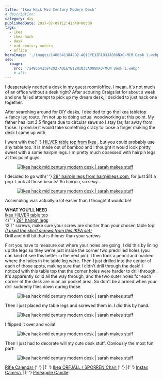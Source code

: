 ```yaml
---
title: 'Ikea Hack Mid Century Modern Desk'
# description:
category: diy
publishedDate: 2017-02-09T12:41:49+00:00
tags:
  - Ikea
  - ikea hack
  - desk
  - mid century modern
  - office
heroImage: './images/1486641384202-AQ1EYE1ZRIO3JA088NXO-MCM Desk 1.webp'
seo:
  image:
    src: '/1486641384202-AQ1EYE1ZRIO3JA088NXO-MCM Desk 1.webp'
    # alt:
---
```



<div class="sqs-html-content">
	<p>
		I desperately needed a desk in my guest room/office. I mean, it's not much
		of an office without a desk right? After scouring Craigslist for about a
		week and one failed attempt to pick up my dream desk, I decided to just hack
		one together. 
	</p>
	<p>
		After searching around for DIY desks, I decided to go the Ikea tabletop
		+ fancy leg route. I'm not up to doing actual woodworking at this point. My
		father has lost 2.5 fingers due to circular saws so I stay far, far away
		from those. I promise it would take something crazy to loose a finger making
		the desk I came up with.
	</p>
	<p>
		I went with the{' '}
		<a
			target="_blank"
			href="http://www.ikea.com/us/en/catalog/products/80278287/"
		>
			HILVER table top from Ikea
		</a>
		, but you could probably use any table top. It is made out of bamboo and I
		thought it would look pretty sweet with a some hairpin legs. I'm pretty much
		obsessed with hairpin legs at this point guys. 
	</p>
</div>
<div
	class="image-block-outer-wrapper layout-caption-below design-layout-inline"
	data-test="image-block-inline-outer-wrapper"
>
	<figure class="sqs-block-image-figure intrinsic">
		<a
			class="sqs-block-image-link"
			href="http://www.ikea.com/us/en/catalog/products/80278287/"
			target="_blank"
		>
			<div
				class="image-block-wrapper"
				data-animation-role="image"
				data-animation-override=""
			>
				<div class="sqs-image-shape-container-element has-aspect-ratio">
					<Image
						src={ContentImage1}
						alt="ikea hack mid century modern desk | sarah makes stuff"
					></Image>
				</div>
			</div>
		</a>
	</figure>
</div>
<div class="sqs-html-content">
	<p>
		I decided to go with{' '}
		<a
			target="_blank"
			href="https://www.hairpinlegs.com/products/hairpin-leg?variant=325861935"
		>
			28" hairpin legs from hairpinlegs.com
		</a>
		 for just $11 a pop. Look at those beauts! So hairpin, so sexy...
	</p>
</div>
<div
	class="image-block-outer-wrapper layout-caption-below design-layout-inline"
	data-test="image-block-inline-outer-wrapper"
>
	<figure class="sqs-block-image-figure intrinsic">
		<a
			class="sqs-block-image-link"
			href="https://www.hairpinlegs.com/products/hairpin-leg?variant=325861935"
			target="_blank"
		>
			<div
				class="image-block-wrapper"
				data-animation-role="image"
				data-animation-override=""
			>
				<div class="sqs-image-shape-container-element has-aspect-ratio">
					<Image
						src={ContentImage2}
						alt="ikea hack mid century modern desk | sarah makes stuff"
					></Image>
				</div>
			</div>
		</a>
	</figure>
</div>
<div class="sqs-html-content">
	<p>Assembling was actually a lot easier than I thought it would be!</p>
	<p>
		<strong>WHAT YOU'LL NEED</strong>
		<br />
		<a
			target="_blank"
			href="http://www.ikea.com/us/en/catalog/products/80278287/"
		>
			Ikea HILVER table top
		</a>
		<br />4{' '}
		<a
			target="_blank"
			href="https://www.hairpinlegs.com/products/hairpin-leg?variant=325861935"
		>
			28" hairpin legs
		</a>
		<br />
		12 1" screws, make sure your screw are shorter than your chosen table top! 
		<a
			target="_blank"
			href="http://www.ikea.com/us/en/catalog/products/00169249/"
		>
			<em>(I used the short screws from this IKEA set)</em>
		</a>
		<br />
		Drill and drill bit that is thinner than your screws
	</p>
	<p>
		First you have to measure out where your holes are going. I did this by
		lining up the legs so they we're just inside the corner two predrilled holes
		(you can kind of see this better in the next pic). I then took a pencil and
		marked where the holes in the table leg were. Then I just drilled into the
		center of each of those spots, making sure that I didn't drill through the
		desk! I noticed with this table top that the corner holes were harder to
		drill through, it's apparently solid all the way through, and the two outer
		holes for each corner of the desk are in an air pocket area. So don't be
		alarmed when your drill suddenly flies down during those. 
	</p>
</div>
<div
	class="image-block-outer-wrapper layout-caption-hidden design-layout-inline"
	data-test="image-block-inline-outer-wrapper"
>
	<figure class="sqs-block-image-figure intrinsic">
		<div
			class="image-block-wrapper"
			data-animation-role="image"
			data-animation-override=""
		>
			<div class="sqs-image-shape-container-element has-aspect-ratio">
				<Image
					src={ContentImage3}
					alt="ikea hack mid century modern desk | sarah makes stuff"
				></Image>
			</div>
		</div>
	</figure>
</div>
<div class="sqs-html-content">
	<p>
		Then I just placed my table legs and screwed them in. I did this by hand.
	</p>
</div>
<div
	class="image-block-outer-wrapper layout-caption-hidden design-layout-inline"
	data-test="image-block-inline-outer-wrapper"
>
	<figure class="sqs-block-image-figure intrinsic">
		<div
			class="image-block-wrapper"
			data-animation-role="image"
			data-animation-override=""
		>
			<div class="sqs-image-shape-container-element has-aspect-ratio">
				<Image
					src={ContentImage4}
					alt="ikea hack mid century modern desk | sarah makes stuff"
				></Image>
			</div>
		</div>
	</figure>
</div>
<div class="sqs-html-content">
	<p>I flipped it over and voila!</p>
</div>
<div
	class="image-block-outer-wrapper layout-caption-hidden design-layout-inline"
	data-test="image-block-inline-outer-wrapper"
>
	<figure class="sqs-block-image-figure intrinsic">
		<div
			class="image-block-wrapper"
			data-animation-role="image"
			data-animation-override=""
		>
			<div class="sqs-image-shape-container-element has-aspect-ratio">
				<Image
					src={ContentImage5}
					alt="ikea hack mid century modern desk | sarah makes stuff"
				></Image>
			</div>
		</div>
	</figure>
</div>
<div class="sqs-html-content">
	<p>
		Then I just had to decorate will my cute desk stuff. Obviously the most fun
		part!
	</p>
</div>
<div
	class="image-block-outer-wrapper layout-caption-hidden design-layout-inline"
	data-test="image-block-inline-outer-wrapper"
>
	<figure class="sqs-block-image-figure intrinsic">
		<div
			class="image-block-wrapper"
			data-animation-role="image"
			data-animation-override=""
		>
			<div class="sqs-image-shape-container-element has-aspect-ratio">
				<Image
					src={ContentImage6}
					alt="ikea hack mid century modern desk | sarah makes stuff"
				></Image>
			</div>
		</div>
	</figure>
</div>
<div class="sqs-html-content">
	<p class="text-align-center">
		<a
			target="_blank"
			href="https://riflepaperco.com/2017-constellations-wall-calendar/"
		>
			Rifle Calendar
		</a>{' '}
		|{' '}
		<a
			target="_blank"
			href="http://www.ikea.com/us/en/catalog/products/S19162375/"
		>
			Ikea ÖRFJÄLL / SPORREN Chair
		</a>{' '}
		|{' '}
		<a
			target="_blank"
			href="https://www.amazon.com/dp/B009ZM9R4O/ref=twister_B014TUZ92U?_encoding=UTF8&amp;psc=1"
		>
			Instax Camera
		</a>
		 |{' '}
		<a
			target="_blank"
			href="http://www.hm.com/us/product/87595?article=87595-B"
		>
			Pineapple Candle
		</a>
	</p>
</div>
